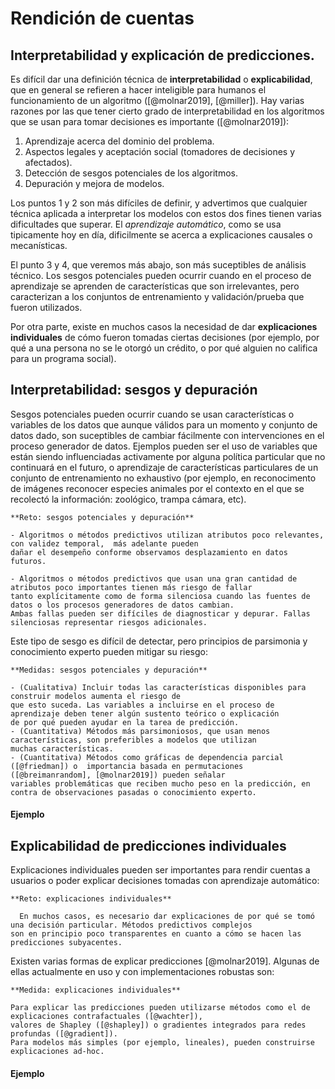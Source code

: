 # Rendición de cuentas

## Interpretabilidad y explicación de predicciones.

Es difícil dar una definición técnica de **interpretabilidad** o **explicabilidad**, que en general se refieren 
a hacer inteligible para humanos el funcionamiento de un algoritmo ([@molnar2019], [@miller]). Hay varias razones
por las que tener cierto grado de interpretabilidad en los algoritmos que se usan para tomar decisiones es importante ([@molnar2019]):

1. Aprendizaje acerca del dominio del problema.
2. Aspectos legales y aceptación social (tomadores de decisiones y afectados).
3. Detección de sesgos potenciales de los algoritmos.
4. Depuración y mejora de modelos.

Los puntos 1 y 2 son más difíciles de definir, y advertimos que cualquier técnica aplicada a interpretar 
los modelos con estos dos fines tienen varias dificultades que superar. El *aprendizaje automático*, como se usa
tipicamente hoy en día, dificilmente se acerca a explicaciones causales o mecanísticas. 

El punto 3 y 4, que veremos más abajo, son más suceptibles de análisis técnico. Los sesgos potenciales pueden ocurrir cuando en el proceso
de aprendizaje se aprenden de características que son irrelevantes, pero caracterizan a los conjuntos de entrenamiento
y validación/prueba que fueron utilizados.

Por otra parte, existe en muchos casos la necesidad de dar **explicaciones individuales** de cómo fueron tomadas ciertas decisiones
(por ejemplo, por qué a una persona no se le otorgó un crédito, o por qué alguien no califica para un programa social). 


## Interpretabilidad: sesgos y depuración

Sesgos potenciales pueden ocurrir cuando se usan características o variables de los datos que aunque válidos para 
un momento y conjunto de datos dado, son suceptibles de cambiar fácilmente con intervenciones en el proceso generador de datos. Ejemplos
pueden ser el uso de variables que están siendo influenciadas activamente por alguna política particular que no continuará en el futuro,
o aprendizaje de características particulares de un conjunto de entrenamiento no exhaustivo (por ejemplo, en reconocimento de 
imágenes reconocer especies animales por el contexto en el que se recolectó la información: zoológico, trampa cámara, etc).

```block2
**Reto: sesgos potenciales y depuración**

- Algoritmos o métodos predictivos utilizan atributos poco relevantes, con validez temporal,  más adelante pueden 
dañar el desempeño conforme observamos desplazamiento en datos futuros.

- Algoritmos o métodos predictivos que usan una gran cantidad de atributos poco importantes tienen más riesgo de fallar
tanto explícitamente como de forma silenciosa cuando las fuentes de datos o los procesos generadores de datos cambian. 
Ambas fallas pueden ser difíciles de diagnosticar y depurar. Fallas silenciosas representar riesgos adicionales.

```


Este tipo de sesgo es difícil de detectar, pero principios de parsimonia y conocimiento experto pueden mitigar su riesgo:


```block2
**Medidas: sesgos potenciales y depuración**

- (Cualitativa) Incluir todas las características disponibles para construir modelos aumenta el riesgo de
que esto suceda. Las variables a incluirse en el proceso de aprendizaje deben tener algún sustento teórico o explicación 
de por qué pueden ayudar en la tarea de predicción.
- (Cuantitativa) Métodos más parsimoniosos, que usan menos características, son preferibles a modelos que utilizan
muchas características.
- (Cuantitativa) Métodos como gráficas de dependencia parcial ([@friedman]) o  importancia basada en permutaciones ([@breimanrandom], [@molnar2019]) pueden señalar
variables problemáticas que reciben mucho peso en la predicción, en contra de observaciones pasadas o conocimiento experto.

```


#### Ejemplo {-}




## Explicabilidad de predicciones individuales

Explicaciones individuales pueden ser importantes para rendir cuentas a usuarios o poder explicar decisiones tomadas
con aprendizaje automático:

```block2
**Reto: explicaciones individuales**

  En muchos casos, es necesario dar explicaciones de por qué se tomó una decisión particular. Métodos predictivos complejos
son en principio poco transparentes en cuanto a cómo se hacen las predicciones subyacentes.

```


Existen varias formas de explicar predicciones [@molnar2019]. Algunas de ellas actualmente en uso y con implementaciones
robustas son:


```block2
**Medida: explicaciones individuales**
  
Para explicar las predicciones pueden utilizarse métodos como el de explicaciones contrafactuales ([@wachter]),
valores de Shapley ([@shapley]) o gradientes integrados para redes profundas ([@gradient]).
Para modelos más simples (por ejemplo, lineales), pueden construirse explicaciones ad-hoc.

```

#### Ejemplo {-}

